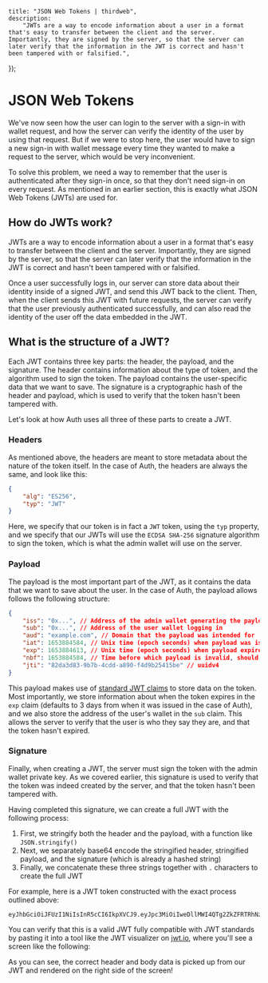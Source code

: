 
	title: "JSON Web Tokens | thirdweb",
	description:
		"JWTs are a way to encode information about a user in a format that's easy to transfer between the client and the server. Importantly, they are signed by the server, so that the server can later verify that the information in the JWT is correct and hasn't been tampered with or falsified.",
});

# JSON Web Tokens

We've now seen how the user can login to the server with a sign-in with wallet request, and how the server can verify the identity of the user by using that request. But if we were to stop here, the user would have to sign a new sign-in with wallet message every time they wanted to make a request to the server, which would be very inconvenient.

To solve this problem, we need a way to remember that the user is authenticated after they sign-in once, so that they don't need sign-in on every request. As mentioned in an earlier section, this is exactly what JSON Web Tokens (JWTs) are used for.

## How do JWTs work?

JWTs are a way to encode information about a user in a format that's easy to transfer between the client and the server. Importantly, they are signed by the server, so that the server can later verify that the information in the JWT is correct and hasn't been tampered with or falsified.

Once a user successfully logs in, our server can store data about their identity inside of a signed JWT, and send this JWT back to the client. Then, when the client sends this JWT with future requests, the server can verify that the user previously authenticated successfully, and can also read the identity of the user off the data embedded in the JWT.

## What is the structure of a JWT?

Each JWT contains three key parts: the header, the payload, and the signature. The header contains information about the type of token, and the algorithm used to sign the token. The payload contains the user-specific data that we want to save. The signature is a cryptographic hash of the header and payload, which is used to verify that the token hasn't been tampered with.

Let's look at how Auth uses all three of these parts to create a JWT.

### Headers

As mentioned above, the headers are meant to store metadata about the nature of the token itself. In the case of Auth, the headers are always the same, and look like this:

```json
{
	"alg": "ES256",
	"typ": "JWT"
}
```

Here, we specify that our token is in fact a `JWT` token, using the `typ` property, and we specify that our JWTs will use the `ECDSA SHA-256` signature algorithm to sign the token, which is what the admin wallet will use on the server.

### Payload

The payload is the most important part of the JWT, as it contains the data that we want to save about the user. In the case of Auth, the payload allows follows the following structure:

```json
{
	"iss": "0x...", // Address of the admin wallet generating the payload
	"sub": "0x...", // Address of the user wallet logging in
	"aud": "example.com", // Domain that the payload was intended for
	"iat": 1653884584, // Unix time (epoch seconds) when payload was issued
	"exp": 1653884613, // Unix time (epoch seconds) when payload expires
	"nbf": 1653884584, // Time before which payload is invalid, should default to iat
	"jti": "82da3d83-9b7b-4cdd-a890-f4d9b25415be" // uuidv4
}
```

This payload makes use of [standard JWT claims](https://www.iana.org/assignments/jwt/jwt.xhtml#claims) to store data on the token. Most importantly, we store information about when the token expires in the `exp` claim (defaults to 3 days from when it was issued in the case of Auth), and we also store the address of the user's wallet in the `sub` claim. This allows the server to verify that the user is who they say they are, and that the token hasn't expired.

### Signature

Finally, when creating a JWT, the server must sign the token with the admin wallet private key. As we covered earlier, this signature is used to verify that the token was indeed created by the server, and that the token hasn't been tampered with.

Having completed this signature, we can create a full JWT with the following process:

1. First, we stringify both the header and the payload, with a function like `JSON.stringify()`
2. Next, we separately base64 encode the stringified header, stringified payload, and the signature (which is already a hashed string)
3. Finally, we concatenate these three strings together with `.` characters to create the full JWT

For example, here is a JWT token constructed with the exact process outlined above:

```
eyJhbGciOiJFUzI1NiIsInR5cCI6IkpXVCJ9.eyJpc3MiOiIweDllMWI4QTg2ZkZFRTRhNzE3NURBRTRiREIxY0MxMmQxMTFEY2IzRDYiLCJzdWIiOiIweDllMWI4QTg2ZkZFRTRhNzE3NURBRTRiREIxY0MxMmQxMTFEY2IzRDYiLCJhdWQiOiJ0aGlyZHdlYi5jb20iLCJleHAiOjE2NTU1MTcwNjYsIm5iZiI6MTY1NTQ5OTA2NiwiaWF0IjoxNjU1NDk5MDY2LCJqdGkiOiI1M2I1M2JlOC0zMWVmLTQzZjAtYjE4OS0zYTFiMWZjOTU4MjUifQ.MHg5ZTlkZTkxYmVmZTlmZGRjOWQzYWQxY2M5ODNjOWIzNzFhMmUwNGU2OTM1OGVkNjg1MWU5ZDM2ZTEzMWJmNjU4NDUwNDYxOTM1ZDlkMjcxODgwYTRkMTE1ZGVlNjk0OTkwNzMwN2ViZWM4ZmRkZTI3NTgxMDczNjllMTFkNWU5ZTFi
```

You can verify that this is a valid JWT fully compatible with JWT standards by pasting it into a tool like the JWT visualizer on [jwt.io](https://jwt.io), where you'll see a screen like the following:

<DocImage src={jsonWebTokensImage} />

As you can see, the correct header and body data is picked up from our JWT and rendered on the right side of the screen!
